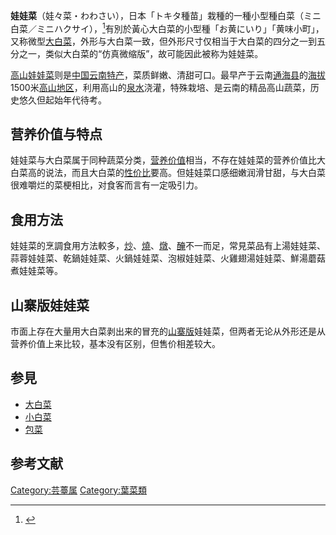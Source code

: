 {{地域中心}}

'''娃娃菜'''（娃々菜・わわさい），日本「トキタ種苗」栽種的一種小型種白菜（ミニ白菜／ミニハクサイ），<ref>{{Cite web |url=http://www.tokitaseed.co.jp/bai.php?varietycode=1053 |title=存档副本 |access-date=2020-02-17 |archive-date=2020-06-13 |archive-url=https://web.archive.org/web/20200613182559/http://www.tokitaseed.co.jp/bai.php?varietycode=1053 |dead-url=no }}</ref>有別於黃心大白菜的小型種「お黄にいり」「黄味小町」，又称微型[[大白菜|大白菜]]，外形与大白菜一致，但外形尺寸仅相当于大白菜的四分之一到五分之一，类似大白菜的“仿真微缩版”，故可能因此被称为娃娃菜。

[[高山娃娃菜|高山娃娃菜]]则是[[中国|中国]][[云南|云南]][[特产|特产]]，菜质鲜嫩、清甜可口。最早产于云南[[通海县|通海县]]的[[海拔|海拔]]1500米[[高山地区|高山地区]]，利用高山的[[泉水|泉水]]浇灌，特殊栽培、是云南的精品高山蔬菜，历史悠久但起始年代待考。

==营养价值与特点==
娃娃菜与大白菜属于同种蔬菜分类，[[营养价值|营养价值]]相当，不存在娃娃菜的营养价值比大白菜高的说法，而且大白菜的[[性价比|性价比]]要高。但娃娃菜口感细嫩润滑甘甜，与大白菜很难嚼烂的菜梗相比，对食客而言有一定吸引力。

==食用方法==
娃娃菜的烹調食用方法較多，[[炒|炒]]、[[燒_(燉煮法)|燒]]、[[燉煮|燉]]、[[醃|醃]]不一而足，常見菜品有上湯娃娃菜、蒜蓉娃娃菜、乾鍋娃娃菜、火鍋娃娃菜、泡椒娃娃菜、火雞翅湯娃娃菜、鮮湯蘑菇煮娃娃菜等。

==山寨版娃娃菜==
市面上存在大量用大白菜剥出来的冒充的[[山寨版|山寨版]]娃娃菜，但两者无论从外形还是从营养价值上来比较，基本没有区别，但售价相差较大。

==参見==
* [[大白菜|大白菜]]
* [[小白菜|小白菜]]
* [[包菜|包菜]]

==参考文献==
{{reflist}}

{{Brassica}}

[[Category:芸薹属|Category:芸薹属]]
[[Category:葉菜類|Category:葉菜類]]